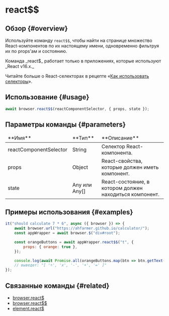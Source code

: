 
# react$$

## Обзор {#overview}

Используйте команду `react$$`, чтобы найти на странице множество React-компонентов по их настоящему имени, одновременно фильтруя их по props'ам и состоянию.

<Admonition type="warning">
Команда _react$_ работает только в приложениях, которые используют _React v16.x._

Читайте больше о React-селекторах в рецепте «[Как использовать селекторы][how-to-use-selectors]».

</Admonition>

## Использование {#usage}

```javascript
await browser.react$$(reactComponentSelector, { props, state });
```

## Параметры команды {#parameters}

<table>
<thead>
<tr><td>**Имя**</td><td>**Тип**</td><td>**Описание**</td></tr>
</thead>
<tbody>
<tr><td>reactComponentSelector</td><td>String</td><td>Селектор React-компонента.</td></tr>
<tr><td>props</td><td>Object</td><td>React-свойства, которые должен иметь компонент.</td></tr>
<tr><td>state</td><td>Any или Any[]</td><td>React-состояние, в котором должен находиться компонент.</td></tr>

</tbody>
</table>

## Примеры использования {#examples}

```javascript
it("should calculate 7 * 6", async ({ browser }) => {
    await browser.url("https://ahfarmer.github.io/calculator/");
    const appWrapper = await browser.$("div#root");

    const orangeButtons = await appWrapper.react$$("t", {
        props: { orange: true },
    });

    console.log(await Promise.all(orangeButtons.map(btn => btn.getText())));
    // выведет: "[ '÷', 'x', '-', '+', '=' ]"
});
```

## Связанные команды {#related}

-   [browser.react$](../browser/reactDollar)
-   [browser.react$$](../browser/reactDollarDollar)
-   [element.react$](./reactDollar)

[how-to-use-selectors]: https://v7.webdriver.io/docs/selectors
